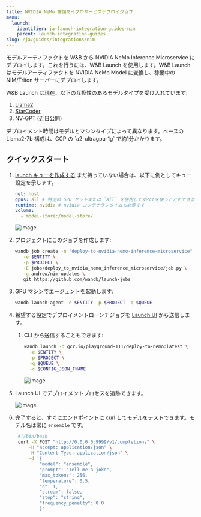 ```yaml
---
title: NVIDIA NeMo 推論マイクロサービスデプロイジョブ
menu:
  launch:
    identifier: ja-launch-integration-guides-nim
    parent: launch-integration-guides
slug: /ja/guides/integrations/nim
---
```


モデルアーティファクトを W&B から NVIDIA NeMo Inference Microservice にデプロイします。これを行うには、W&B Launch を使用します。W&B Launch はモデルアーティファクトを NVIDIA NeMo Model に変換し、稼働中の NIM/Triton サーバーにデプロイします。

W&B Launch は現在、以下の互換性のあるモデルタイプを受け入れています:

1. [Llama2](https://llama.meta.com/llama2/)
2. [StarCoder](https://github.com/bigcode-project/starcoder)
3. NV-GPT (近日公開)

<Note>
デプロイメント時間はモデルとマシンタイプによって異なります。ベースの Llama2-7b 構成は、GCP の `a2-ultragpu-1g` で約1分かかります。
</Note>

## クイックスタート

1. [launch キューを作成する](/ja/launch/create-and-deploy-jobs/add-job-to-queue) まだ持っていない場合は、以下に例としてキュー設定を示します。

   ```yaml
   net: host
   gpus: all # 特定の GPU セットまたは `all` を使用してすべてを使うこともできます
   runtime: nvidia # nvidia コンテナランタイムも必要です
   volume:
     - model-store:/model-store/
   ```

   <Frame>
    <img src="/images/integrations/nim1.png" alt="image"  />
   </Frame>

2. プロジェクトにこのジョブを作成します:

   ```bash
   wandb job create -n "deploy-to-nvidia-nemo-inference-microservice" \
      -e $ENTITY \
      -p $PROJECT \
      -E jobs/deploy_to_nvidia_nemo_inference_microservice/job.py \
      -g andrew/nim-updates \
      git https://github.com/wandb/launch-jobs
   ```

3. GPU マシンでエージェントを起動します:
   ```bash
   wandb launch-agent -e $ENTITY -p $PROJECT -q $QUEUE
   ```
4. 希望する設定でデプロイメントローンチジョブを [Launch UI](https://wandb.ai/launch) から送信します。
   1. CLI から送信することもできます:
      ```bash
      wandb launch -d gcr.io/playground-111/deploy-to-nemo:latest \
        -e $ENTITY \
        -p $PROJECT \
        -q $QUEUE \
        -c $CONFIG_JSON_FNAME
      ```
      <Frame>
         <img src="/images/integrations/nim2.png" alt="image"  />
      </Frame>
5. Launch UI でデプロイメントプロセスを追跡できます。
   <Frame>
    <img src="/images/integrations/nim3.png" alt="image"  />
   </Frame>
6. 完了すると、すぐにエンドポイントに curl してモデルをテストできます。モデル名は常に `ensemble` です。
   ```bash
    #!/bin/bash
    curl -X POST "http://0.0.0.0:9999/v1/completions" \
        -H "accept: application/json" \
        -H "Content-Type: application/json" \
        -d '{
            "model": "ensemble",
            "prompt": "Tell me a joke",
            "max_tokens": 256,
            "temperature": 0.5,
            "n": 1,
            "stream": false,
            "stop": "string",
            "frequency_penalty": 0.0
            }'
   ```